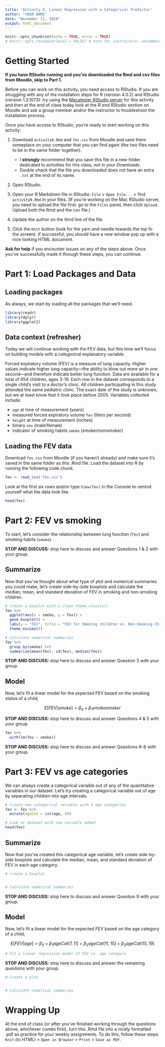 ```yaml
---
title: 'Activity 8: Linear Regression with a Categorical Predictor'
author: "YOUR NAME"
date: "November 11, 2020"
output: html_document
---
```


```r
knitr::opts_chunk$set(echo = TRUE, error = TRUE)
# knitr::opts_chunk$set(eval = FALSE) # note for instructors: uncomment this code when creating a clean instructions version of the HTML; otherwise leave commented
```


# Getting Started

**If you have RStudio running and you've downloaded the Rmd and csv files from Moodle, skip to Part 1.**

Before you can work on this activity, you need access to RStudio. If you are struggling with any of the installation steps for R (version 4.0.2) and RStudio (version 1.3.1073): try using the [Macalester RStudio server](https://rstudio.macalester.edu) for this activity and then at the end of class today look at the *R and RStudio* section on Moodle and ask a group member and/or the instructor to troubleshoot the installation process.

Once you have access to RStudio, you're ready to start working on this activity:

1. Download `activity8.Rmd` and `fev.csv` from Moodle and save them someplace on your computer that you can find again (the two files need to be in the same folder together).   

    - I **strongly** recommend that you save this file in a new folder dedicated to activities for this class, *not in your Downloads*.
    - Double check that the file you downloaded does not have an extra `.txt` at the end of its name. 
  
2. Open RStudio.

3. Open your R Markdown file in RStudio: `File` > `Open File...` > find `activity8.Rmd` in your files. (If you're working on the Mac RStudio server, you need to upload the file first: go to the `Files` panel, then click `Upload`. Upload both the Rmd and the csv file.)

4. Update the author on the third line of the file.

5. Click the `Knit` button (look for the yarn and needle towards the top fo the screen). If successful, you should have a new window pop up with a nice looking HTML document. 


**Ask for help** if you encounter issues on any of the steps above. Once you've successfully made it through these steps, you can continue. 




# Part 1: Load Packages and Data

## Loading packages

As always, we start by loading all the packages that we'll need. 

```r
library(readr)
library(dplyr)
library(ggplot2)
```


## Data context (refresher)

Today we will continue working with the FEV data, but this time we'll focus on building models with a *categorical* explanatory variable.

Forced expiratory volume (FEV) is a measure of lung capacity. Higher values indicate higher lung capacity---the ability to blow out more air in one second---and therefore indicate better lung function. Data are available for a total of 654 children, ages 3-19. Each row in the dataset corresponds to a single child's visit to a doctor's clinic. All children participating in this study attended the same pediatric clinic. The exact date of the study is unknown, but we at least know that it took place before 2005. Variables collected include:

- `age` at time of measurement (years)  
- measured forced expiratory volume `fev` (liters per second)  
- `height` at time of measurement (inches)  
- binary `sex` (male/female)  
- indicator of smoking habits `smoke` (smoker/nonsmoker)  


## Loading the FEV data

Download `fev.csv` from Moodle (if you haven't already) and make sure it's saved in the same folder as this .Rmd file. Load the dataset into R by running the following code chunk.

```r
fev <- read_csv('fev.csv')
```

Look at the first six rows and/or type `View(fev)` in the Console to remind yourself what the data look like.

```r
head(fev)
```


# Part 2: FEV vs smoking

To start, let's consider the relationship between lung function (`fev`) and smoking habits (`smoke`).  

**STOP AND DISCUSS:** stop here to discuss and answer Questions 1 & 2 with your group. 


## Summarize

Now that you've thought about what type of plot and numerical summaries you could make, let's create side-by-side boxplots and calculate the median, mean, and standard deviation of FEV in smoking and non-smoking children. 

```r
# Create a boxplot with a clean theme_classic()
fev %>%
  ggplot(aes(x = smoke, y = fev)) +
  geom_boxplot() +
  labs(y = "FEV", title = "FEV for Smoking children vs. Non-Smoking Children") +
  theme_minimal()

# Calculate numerical summaries
fev %>%
  group_by(smoke) %>%
  summarize(mean(fev), sd(fev), median(fev))
```

**STOP AND DISCUSS:** stop here to discuss and answer Question 3 with your group. 


## Model

Now, let's fit a linear model for the expected FEV based on the smoking status of a child,

$$E[ FEV | smoke ] = \beta_0 + \beta_1 smokesmoker$$

**STOP AND DISCUSS:** stop here to discuss and answer Questions 4 & 5 with your group. 


```r
fev %>%
  with(lm(fev ~ smoke))
```

**STOP AND DISCUSS:** stop here to discuss and answer Questions 6--8 with your group. 



# Part 3: FEV vs age categories

We can always *create* a categorical variable out of any of the quantitative variables in our dataset. Let's try creating a categorical variable out of age by separating children into age intervals.

```r
# Create new categorical variable with 4 age categories
fev <- fev %>%
  mutate(ageCat = cut(age, 4))

# Look at dataset with new variable added
head(fev)
```


## Summarize

Now that you've created this categorical age variable, let's create side-by-side boxplots and calculate the median, mean, and standard deviation of FEV in each age category. 

```r
# Create a boxplot


# Calculate numerical summaries

```

**STOP AND DISCUSS:** stop here to discuss and answer Question 9 with your group. 

## Model

Now, let's fit a linear model for the expected FEV based on the age category of a child,

$$E[ FEV | age ] = \beta_0 + \beta_1 ageCat(7,11] + \beta_2 ageCat(11,15] + \beta_3 ageCat(15,19]$$

```r
# Fit a linear regression model of FEV vs. age category

```

**STOP AND DISCUSS:** stop here to discuss and answer the remaining questions with your group. 


```r
# Create a plot


# Calculate numerical summaries

```


# Wrapping Up

At the end of class (or after you've finished working through the questions above, whichever comes first), turn this .Rmd file into a nicely formatted .pdf as practice for your weekly assignments. To do this, follow these steps: `Knit` (to HTML) > `Open in Browser` > `Print` > `Save as PDF`. 

